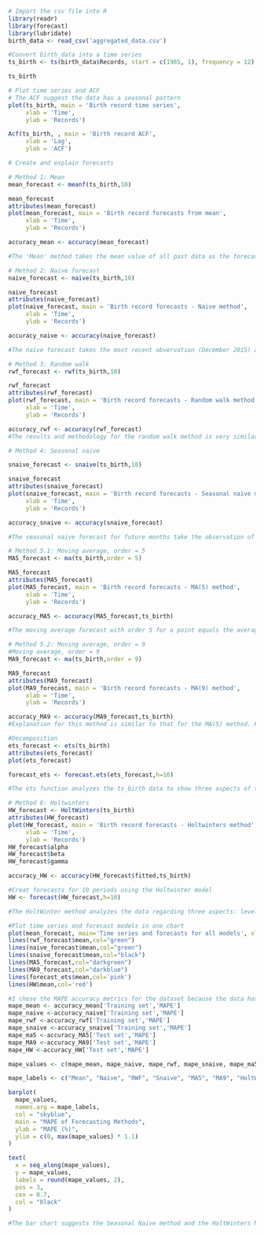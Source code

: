 ```r
# Import the csv file into R
library(readr)
library(forecast)
library(lubridate)
birth_data <- read_csv('aggregated_data.csv')

#Convert birth_data into a time series
ts_birth <- ts(birth_data$Records, start = c(1985, 1), frequency = 12)

ts_birth
```
```r
# Plot time series and ACF
# The ACF suggest the data has a seasonal pattern
plot(ts_birth, main = 'Birth record time series',
     xlab = 'Time',
     ylab = 'Records')

Acf(ts_birth, , main = 'Birth record ACF',
     xlab = 'Lag',
     ylab = 'ACF')
```
```r
# Create and explain forecasts 

# Method 1: Mean
mean_forecast <- meanf(ts_birth,10)

mean_forecast
attributes(mean_forecast)
plot(mean_forecast, main = 'Birth record forecasts from mean',
     xlab = 'Time',
     ylab = 'Records')

accuracy_mean <- accuracy(mean_forecast)

#The 'Mean' method takes the mean value of all past data as the forecast for the next 5 months. The forecast comes with 2 confidence intervals, 80% and 95%, whose values indicate the percentage by which the future actual values are expected to fall into.
```

```r
# Method 2: Naive forecast
naive_forecast <- naive(ts_birth,10)

naive_forecast
attributes(naive_forecast)
plot(naive_forecast, main = 'Birth record forecasts - Naive method',
     xlab = 'Time',
     ylab = 'Records')

accuracy_naive <- accuracy(naive_forecast)

#The naive forecast takes the most recent obvervation (December 2015) as the future forecasts. One note is that the 80% and 95% confidence intervals expand as the forecasts go further into the future, suggesting the uncertainty increases as we forecast further.
```

```r
# Method 3: Random walk
rwf_forecast <- rwf(ts_birth,10)

rwf_forecast
attributes(rwf_forecast)
plot(rwf_forecast, main = 'Birth record forecasts - Random walk method',
     xlab = 'Time',
     ylab = 'Records')

accuracy_rwf <- accuracy(rwf_forecast)
#The results and methodology for the random walk method is very similar to the naive method.
```

```r
# Method 4: Seasonal naive

snaive_forecast <- snaive(ts_birth,10)

snaive_forecast
attributes(snaive_forecast)
plot(snaive_forecast, main = 'Birth record forecasts - Seasonal naive method',
     xlab = 'Time',
     ylab = 'Records')

accuracy_snaive <- accuracy(snaive_forecast)

#The seasonal naive forecast for future months take the observation of that month in the previous year (e.g. forecast for Jan 2016 equals the obervation for Jan 2015). This is because the nature of the time series is monthly data.
```

```r
# Method 5.1: Moving average, order = 5
MA5_forecast <- ma(ts_birth,order = 5)

MA5_forecast
attributes(MA5_forecast)
plot(MA5_forecast, main = 'Birth record forecasts - MA(5) method',
     xlab = 'Time',
     ylab = 'Records')

accuracy_MA5 <- accuracy(MA5_forecast,ts_birth)

#The moving average forecast with order 5 for a point equals the average of 5 points: 2 previous obervations, that point's obervation, and 2 subsequent obervations (e.g. Forecast of Sep 2014 equals the average of obervations for July, Aug, Sep, Oct, and Nov of 2014).This is also called the centered moving average method.
```
```r
# Method 5.2: Moving average, order = 9
#Moving average, order = 9
MA9_forecast <- ma(ts_birth,order = 9)

MA9_forecast
attributes(MA9_forecast)
plot(MA9_forecast, main = 'Birth record forecasts - MA(9) method',
     xlab = 'Time',
     ylab = 'Records')

accuracy_MA9 <- accuracy(MA9_forecast,ts_birth)
#Explanation for this method is similar to that for the MA(5) method. For MA(9), 4 previous values, the current value, and 4 subsequent values of one point are used for calculation.
```

```r
#Decomposition
ets_forecast <- ets(ts_birth)
attributes(ets_forecast)
plot(ets_forecast)

forecast_ets <- forecast.ets(ets_forecast,h=10)

#The ets function analyzes the ts_birth data to show three aspects of the data: the level, the trend, and the seasonality. 
```

```r
# Method 6: Holtwinters
HW_forecast <- HoltWinters(ts_birth)
attributes(HW_forecast)
plot(HW_forecast, main = 'Birth record forecasts - Holtwinters method',
     xlab = 'Time',
     ylab = 'Records')
HW_forecast$alpha
HW_forecast$beta
HW_forecast$gamma

accuracy_HW <- accuracy(HW_forecast$fitted,ts_birth)

#Creat forecasts for 10 periods using the Holtwinter model
HW <- forecast(HW_forecast,h=10)

#The HoltWinter method analyzes the data regarding three aspects: level, trend, and seasonality. The HW model takes those aspects into accountability for the future forecasts. Paremeters for the ts_birth data shows that the alpha, beta, and gamma are 0.21, 0.13, and 0.14, respectively, indicating that not much of the level, trend, and seasonal nature of the data was taken into the forecast.
```
```r
#Plot time series and forecast models in one chart
plot(mean_forecast, main='Time series and forecasts for all models', xlab='Time', ylab='Records')
lines(rwf_forecast$mean,col="green")
lines(naive_forecast$mean,col="green")
lines(snaive_forecast$mean,col="black")
lines(MA5_forecast,col="darkgreen")
lines(MA9_forecast,col="darkblue")
lines(forecast_ets$mean,col='pink')
lines(HW$mean,col='red')
```

```r
#I chose the MAPE accuracy metrics for the dataset because the data has a seasonal pattern. MAPE helps assess the deviation from the actual data in % instead of in the absolute value. This helps the errors from the peaks of seasons not be exaggerated. 
mape_mean <- accuracy_mean['Training set','MAPE']
mape_naive <-accuracy_naive['Training set','MAPE']
mape_rwf <-accuracy_rwf['Training set','MAPE']
mape_snaive <-accuracy_snaive['Training set','MAPE']
mape_ma5 <-accuracy_MA5['Test set','MAPE']
mape_MA9 <-accuracy_MA9['Test set','MAPE']
mape_HW <-accuracy_HW['Test set','MAPE']

mape_values <- c(mape_mean, mape_naive, mape_rwf, mape_snaive, mape_ma5, mape_MA9, mape_HW)

mape_labels <- c("Mean", "Naive", "RWF", "Snaive", "MA5", "MA9", "HoltWinters")

barplot(
  mape_values,
  names.arg = mape_labels,
  col = "skyblue",
  main = "MAPE of Forecasting Methods",
  ylab = "MAPE (%)",
  ylim = c(0, max(mape_values) * 1.1)  
)

text(
  x = seq_along(mape_values),            
  y = mape_values,                        
  labels = round(mape_values, 2),        
  pos = 3,
  cex = 0.7,
  col = "black"                           
)
```
```r
#The bar chart suggests the Seasonal Naive method and the HoltWinters Method have the lowest MAPE, at 1.96% and 1.29% respectively. The two forecast methods take into account the seasonal pattern of the data, resulting in lower MAPE values. Therefore, those are the two most appropriate models to be used for the Birth Record data set. 
```


